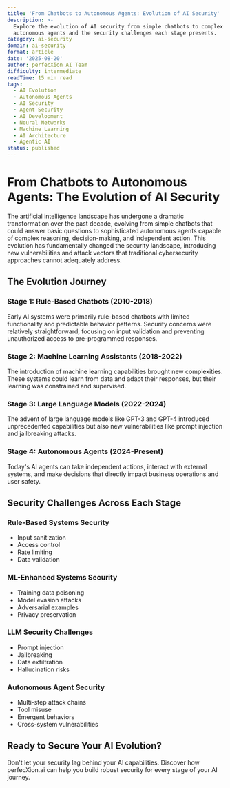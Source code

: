```yaml
---
title: 'From Chatbots to Autonomous Agents: Evolution of AI Security'
description: >-
  Explore the evolution of AI security from simple chatbots to complex
  autonomous agents and the security challenges each stage presents.
category: ai-security
domain: ai-security
format: article
date: '2025-08-20'
author: perfecXion AI Team
difficulty: intermediate
readTime: 15 min read
tags:
  - AI Evolution
  - Autonomous Agents
  - AI Security
  - Agent Security
  - AI Development
  - Neural Networks
  - Machine Learning
  - AI Architecture
  - Agentic AI
status: published
---
```


# From Chatbots to Autonomous Agents: The Evolution of AI Security

The artificial intelligence landscape has undergone a dramatic transformation over the past decade, evolving from simple chatbots that could answer basic questions to sophisticated autonomous agents capable of complex reasoning, decision-making, and independent action. This evolution has fundamentally changed the security landscape, introducing new vulnerabilities and attack vectors that traditional cybersecurity approaches cannot adequately address.

## The Evolution Journey

### Stage 1: Rule-Based Chatbots (2010-2018)
Early AI systems were primarily rule-based chatbots with limited functionality and predictable behavior patterns. Security concerns were relatively straightforward, focusing on input validation and preventing unauthorized access to pre-programmed responses.

### Stage 2: Machine Learning Assistants (2018-2022)
The introduction of machine learning capabilities brought new complexities. These systems could learn from data and adapt their responses, but their learning was constrained and supervised.

### Stage 3: Large Language Models (2022-2024)
The advent of large language models like GPT-3 and GPT-4 introduced unprecedented capabilities but also new vulnerabilities like prompt injection and jailbreaking attacks.

### Stage 4: Autonomous Agents (2024-Present)
Today's AI agents can take independent actions, interact with external systems, and make decisions that directly impact business operations and user safety.

## Security Challenges Across Each Stage

### Rule-Based Systems Security
- Input sanitization
- Access control
- Rate limiting
- Data validation

### ML-Enhanced Systems Security
- Training data poisoning
- Model evasion attacks
- Adversarial examples
- Privacy preservation

### LLM Security Challenges
- Prompt injection
- Jailbreaking
- Data exfiltration
- Hallucination risks

### Autonomous Agent Security
- Multi-step attack chains
- Tool misuse
- Emergent behaviors
- Cross-system vulnerabilities

## Ready to Secure Your AI Evolution?

Don't let your security lag behind your AI capabilities. Discover how perfecXion.ai can help you build robust security for every stage of your AI journey.
